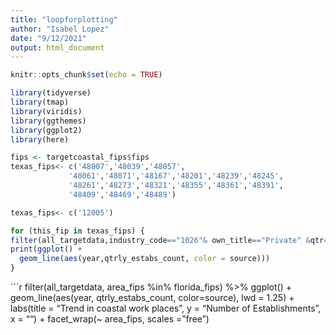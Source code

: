 ```yaml
---
title: "loopforplotting"
author: "Isabel Lopez"
date: "9/12/2021"
output: html_document
---
```


```r
knitr::opts_chunk$set(echo = TRUE)

library(tidyverse)
library(tmap)
library(viridis)
library(ggthemes)
library(ggplot2)
library(here)

```
```r

fips <- targetcoastal_fips$fips
texas_fips<- c('48007','48039','48057',
             '48061','48071','48167','48201','48239','48245',
             '48261','48273','48321','48355','48361','48391',
             '48409','48469','48489')

```

```r

texas_fips<- c('12005')

for (this_fip in texas_fips) {
filter(all_targetdata,industry_code=="1026"& own_title=="Private" &qtr==1) %>% 
print(ggplot() +
  geom_line(aes(year,qtrly_estabs_count, color = source)))
}

```
```r

filter(all_targetdata, area_fips %in% florida_fips) %>% 
ggplot() +
  geom_line(aes(year, qtrly_estabs_count, color=source), lwd = 1.25) +
  labs(title = "Trend in coastal work places",
         y = "Number of Establishments",
         x = "") +
    facet_wrap(~ area_fips, scales = "free")